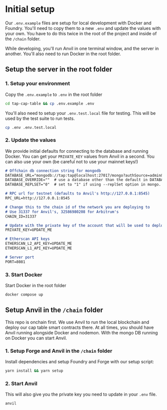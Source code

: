 
# Initial setup

Our `.env.example` files are setup for local development with Docker and Foundry. You'll need to copy them to a new `.env` and update the values with your own. You have to do this twice in the root of the project and inside of the `/chain` folder.

While developing, you'll run Anvil in one terminal window, and the server in another. You'll also need to run Docker in the root folder.

## Setup the server in the root folder

<Steps>

### 1. Setup your environment

Copy the `.env.example` to `.env` in the root folder

```bash
cd tap-cap-table && cp .env.example .env
```

You'll also need to setup your `.env.test.local` file for testing. This will be used by the test suite to run tests. 

```bash
cp .env .env.test.local
```

### 2. Update the values

We provide initial defaults for connecting to the database and running Docker. You can get your `PRIVATE_KEY` values from Anvil in a second. You can also use your own (be careful not to use your mainnet keys!)

````md filename=".env"
# Offchain db connection string for mongodb
DATABASE_URL="mongodb://tap:tap@localhost:27017/mongo?authSource=admin&retryWrites=true&w=majority"
DATABASE_OVERRIDE=""  # use a database other than the default in DATABASE_URL
DATABASE_REPLSET="0"  # set to "1" if using --replSet option in mongo. this allows transactions

# RPC url for testnet (defaults to Anvil's http://127.0.0.1:8545)
RPC_URL=http://127.0.0.1:8545

# Change this to the chain id of the network you are deploying to
# Use 31337 for Anvil's, 32586980208 for Arbitrum's
CHAIN_ID=31337

# Update with the private key of the account that will be used to deploy the contracts
PRIVATE_KEY=UPDATE_ME

# Etherscan API keys
ETHERSCAN_L2_API_KEY=UPDATE_ME
ETHERSCAN_L1_API_KEY=UPDATE_ME

# Server port
PORT=8081
````

### 3. Start Docker

Start Docker in the root folder

```bash
docker compose up
```

</Steps>

## Setup Anvil in the `/chain` folder

This repo is onchain first. We use Anvil to run the local blockchain and deploy our cap table smart contracts there. At all times, you should have Anvil running alongside Docker and nodemon. With the mongo DB running on Docker you can start Anvil.

<Steps>

### 1. Setup Forge and Anvil in the `/chain` folder

Install dependencies and setup Foundry and Forge with our setup script:

```bash
yarn install && yarn setup
```

### 2. Start Anvil

This will also give you the private key you need to update in your `.env` file.

```bash
anvil
```

</Steps>